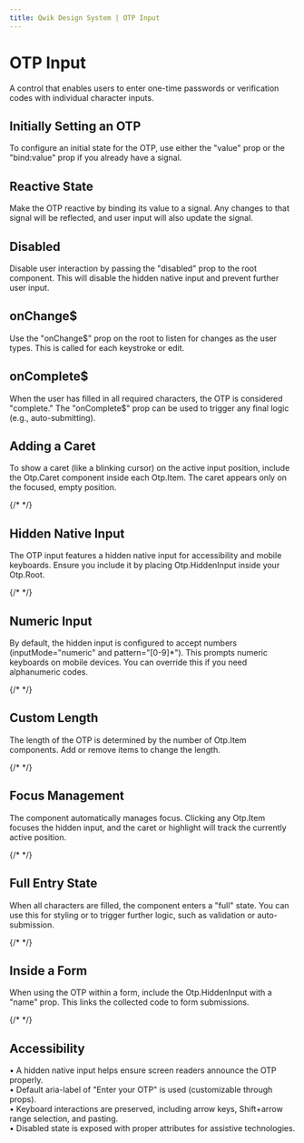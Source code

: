```yaml
---
title: Qwik Design System | OTP Input
---
```


# OTP Input

A control that enables users to enter one-time passwords or verification codes with individual character inputs.

<Showcase name="hero" />

## Initially Setting an OTP

To configure an initial state for the OTP, use either the "value" prop or the "bind:value" prop if you already have a signal.

<Showcase name="initial" />

## Reactive State

Make the OTP reactive by binding its value to a signal. Any changes to that signal will be reflected, and user input will also update the signal.

<Showcase name="reactive" />

## Disabled

Disable user interaction by passing the "disabled" prop to the root component. This will disable the hidden native input and prevent further user input.

<Showcase name="disabled" />

## onChange$

Use the "onChange$" prop on the root to listen for changes as the user types. This is called for each keystroke or edit.

<Showcase name="change" />

## onComplete$

When the user has filled in all required characters, the OTP is considered "complete." The "onComplete$" prop can be used to trigger any final logic (e.g., auto-submitting).

<Showcase name="complete" />

## Adding a Caret

To show a caret (like a blinking cursor) on the active input position, include the Otp.Caret component inside each Otp.Item. The caret appears only on the focused, empty position.

{/* <Showcase name="caret" /> */}

## Hidden Native Input

The OTP input features a hidden native input for accessibility and mobile keyboards. Ensure you include it by placing Otp.HiddenInput inside your Otp.Root.

{/* <Showcase name="native" /> */}

## Numeric Input

By default, the hidden input is configured to accept numbers (inputMode="numeric" and pattern="[0-9]*"). This prompts numeric keyboards on mobile devices. You can override this if you need alphanumeric codes.

{/* <Showcase name="numeric" /> */}

## Custom Length

The length of the OTP is determined by the number of Otp.Item components. Add or remove items to change the length.

{/* <Showcase name="length" /> */}

## Focus Management

The component automatically manages focus. Clicking any Otp.Item focuses the hidden input, and the caret or highlight will track the currently active position.

{/* <Showcase name="focus" /> */}

## Full Entry State

When all characters are filled, the component enters a "full" state. You can use this for styling or to trigger further logic, such as validation or auto-submission.

{/* <Showcase name="full" /> */}

## Inside a Form

When using the OTP within a form, include the Otp.HiddenInput with a "name" prop. This links the collected code to form submissions.

{/* <Showcase name="form" /> */}

## Accessibility

• A hidden native input helps ensure screen readers announce the OTP properly.  
• Default aria-label of "Enter your OTP" is used (customizable through props).  
• Keyboard interactions are preserved, including arrow keys, Shift+arrow range selection, and pasting.  
• Disabled state is exposed with proper attributes for assistive technologies.

